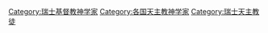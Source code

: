 [[Category:瑞士基督教神学家|Category:瑞士基督教神学家]]
[[Category:各国天主教神学家|Category:各国天主教神学家]]
[[Category:瑞士天主教徒|Category:瑞士天主教徒]]